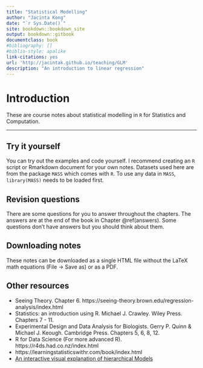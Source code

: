 ```yaml
---
title: "Statistical Modelling"
author: "Jacinta Kong"
date: "`r Sys.Date()`"
site: bookdown::bookdown_site
output: bookdown::gitbook
documentclass: book
#bibliography: []
#biblio-style: apalike
link-citations: yes
url: 'http://jacintak.github.io/teaching/GLM'
description: "An introduction to linear regression"
---
```


# Introduction 

These are course notes about statistical modelling in `R` for Statistics and Computation.

***

## Try it yourself

You can try out the examples and code yourself. I recommend creating an `R` script or Rmarkdown document for your own notes. Datasets used here are from the package `MASS` which comes with `R`. To use any data in `MASS`, `library(MASS)` needs to be loaded first.

## Revision questions

There are some questions for you to answer throughout the chapters. The answers are at the end of the book in Chapter \@ref(answers). Some questions don't have answers but you should think about them. 

## Downloading notes

These notes can be downloaded as a single HTML file without the LaTeX math equations (File -> Save as) or as a PDF.

## Other resources
  
* Seeing Theory. Chapter 6. https://seeing-theory.brown.edu/regression-analysis/index.html
* Statistics: an introduction using R. Michael J. Crawley. Wiley Press. Chapters 7 - 11.
* Experimental Design and Data Analysis for Biologists. Gerry P. Quinn & Michael J. Keough. Cambridge Press. Chapters 5, 6, 8, 12.
* R for Data Science (For more advanced R). https://r4ds.had.co.nz/index.html
* https://learningstatisticswithr.com/book/index.html
* [An interactive visual explanation of hierarchical Models](http://mfviz.com/hierarchical-models/)
